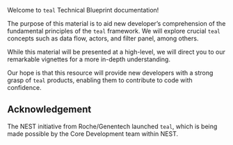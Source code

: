 
Welcome to `teal` Technical Blueprint documentation!

The purpose of this material is to aid new developer's comprehension of the fundamental principles of the `teal` framework.
We will explore crucial `teal` concepts such as data flow, actors, and filter panel, among others.

While this material will be presented at a high-level, we will direct you to our remarkable vignettes for a more in-depth understanding.

Our hope is that this resource will provide new developers with a strong grasp of `teal` products, enabling them to contribute to code with confidence.

## Acknowledgement

The NEST initiative from Roche/Genentech launched `teal`, which is being made possible by the Core Development team within NEST.
